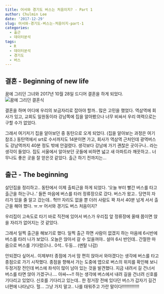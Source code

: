 ```yaml
---
title: 어서와 경기도 버스는 처음이지? - Part 1
author: Chulmin Lee
date: '2017-12-29'
slug: 어서와-경기도-버스는-처음이지-part-1
categories:
  - 출근
  - 데이터분석
tags:
  - R
  - 데이터분석
  - 경기도
  - 버스
---
```


## 결혼 - Beginning of new life

꿈에 그리던 그녀와 2017년 10월 28일 드디어 결혼을 하게 되었다.
![꿈에 그리던 결혼식](/images/marriage.jpg)

결혼을 하며 어디에 우리의 보금자리로 잡아야 할까.. 많은 고민을 했었다. 역삼역에 회사가 있고, 교회도 일원동이라 강남쪽에 집을 알아봤으나 너무 비싸서 우리 여력으로는 구할 수가 없었다. 

그래서 여기저기 집을 알아보던 중 동탄으로 오게 되었다. (집을 알아보는 과정은 여기 참조.) 동탄역에서 srt로 수서까지도 14분이면 가고, 회사가 역삼역 근처인데 광역버스도 강남역까지 40분 정도 밖에 안걸렸다. 생각보다 강남에 가기 괜찮은 곳이구나.. 라는 생각이 들었다. 집도 서울에서 알아보던 곳들에 비하면 넓고 새 아파트라 깨끗하고.. 너무나도 좋은 곳을 잘 얻은것 같았다. 출근 하기 전까지는…

## 출근 - The beginning

살던집을 정리하고.. 동탄에서 이제 출퇴근을 하게 되었다.
‘오늘 부터 빨간 버스를 타고 출근을 하는구나..’ 들뜬 마음에 버스를 타러 정류장으로 갔다. 
버스가 왔고.. 당연히 자리가 있을 줄 알고 갔는데.. 헉!!!
자리도 없을 뿐 더러 사람도 꽉 차서 40분 넘게 서서 출근을 해야 했다. ㅠ.ㅠ
어서와 경기도 버스 처음이지?

우리집이 고속도로 타기 바로 직전에 있어서 버스가 우리집 앞 정류장에 올때 쯤이면 앉을 자리가 없어지는 것 같았다.

그래서 일찍 출근을 해보기로 했다. 일찍 출근 하면 사람이 없겠지 하는 마음에 6시반에 버스를 타러 나가 보았다. 
오늘은 앉아서 갈 수 있을꺼야.. 설마 6시 반인데.. 간절한 마음으로 버스를 기다렸으나.. 0석..  두둥… (멘탈 나감)

안되겠다 싶어서.. 이제부터 종점에 가서 맘 편히 앉아서 와야겠다는 생각에 버스를 타고 종점으로 가기 시작했다. 종점을 향해서 가는 도중에 앱으로 버스의 위치를 확인해 보니 두정거장 전인데 버스에 좌석이 많이 남아 있는 것을 발견했다. 지금 내려서 길 건너서 버스를 타면 앉아 가겠구나…. 아싸~~!! 하는 생각에 버스에서 내려 길을 건너려 신호를 기다리고 있었다. 
신호를 기다리고 있는데.. 한 정거장 전에 있다던 버스가 갑자기 길건너편에 나타났다. 헐…
그냥 가지 말고.. 나를 태워주고 가란 말이다!!!!!!!!!!!!!!
